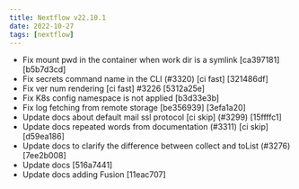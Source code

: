 ```yaml
---
title: Nextflow v22.10.1
date: 2022-10-27
tags: [nextflow]
---
```


- Fix mount pwd in the container when work dir is a symlink [ca397181] [b5b7d3cd] <Paolo Di Tommaso>
- Fix secrets command name in the CLI (#3320) [ci fast] [321486df] <Marcel Ribeiro Dantas>
- Fix ver num rendering [ci fast] #3226 [5312a25e] <Paolo Di Tommaso>
- Fix K8s config namespace is not applied [b3d33e3b] <Paolo Di Tommaso>
- Fix log fetching from remote storage [be356939] [3efa1a20] <Paolo Di Tommaso>
- Update docs about default mail ssl protocol [ci skip] (#3299) [15ffffc1] <Ben Sherman>
- Update docs repeated words from documentation (#3311) [ci skip] [d59ea186] <Marcel Ribeiro Dantas>
- Update docs to clarify the difference between collect and toList (#3276) [7ee2b008] <Marcel Ribeiro Dantas>
- Update docs [516a7441] <Paolo Di Tommaso>
- Update docs adding Fusion [11eac707] <Paolo Di Tommaso>
